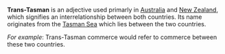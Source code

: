 '''Trans-Tasman''' is an adjective used primarly in [[Australia]] and [[New Zealand]], which signifies an interrelationship between both countries.  Its name originates from the [[Tasman Sea]] which lies between the two countries.

''For example'':  Trans-Tasman commerce would refer to commerce between these two countries.  

{{msg:stub}}